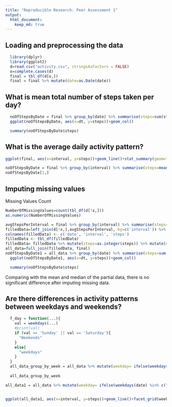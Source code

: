 ---
title: "Reproducible Research: Peer Assessment 1"
output: 
  html_document:
    keep_md: true
---


## Loading and preprocessing the data
```{r echo=TRUE }
  library(dplyr)
  library(ggplot2)
  d=read.csv("activity.csv", stringsAsFactors = FALSE)
  x=complete.cases(d)
  final = tbl_df(d[x,])
  final = final %>% mutate(date=as.Date(date))
```


## What is mean total number of steps taken per day?
```{r echo=TRUE}
  noOfStepsByDate = final %>% group_by(date) %>% summarise(steps=sum(steps)) %>% mutate(dt=as.Date(date))
  ggplot(noOfStepsByDate, aes(x=dt, y=steps))+geom_col()
```

```{r echo=TRUE}
  summary(noOfStepsByDate$steps)
```


## What is the average daily activity pattern?
```{r echo=TRUE}
ggplot(final, aes(x=interval, y=steps))+geom_line()+stat_summary(geom="line",lwd=2, col="red")
```

```{r echo=TRUE}
noOfStepsByDate = final %>% group_by(interval) %>% summarise(steps=mean(steps))  %>% arrange(desc(steps))
noOfStepsByDate[1,]
```

## Imputing missing values
Missing Values Count
```{r echo=TRUE}
NumberOfMissingValues=count(tbl_df(d[!x,]))
as.numeric(NumberOfMissingValues)
```
```{r echo = TRUE}
avgStepsPerInterval = final %>% group_by(interval) %>% summarise(steps=mean(steps))
filledData=left_join(d[!x,],avgStepsPerInterval, by=c('interval')) %>% select(date,interval, steps.y)
colnames(filledData) <- c('date', 'interval', 'steps')
filledData <- tbl_df(filledData)
filledData= filledData %>% mutate(steps=as.integer(steps)) %>% mutate(date=as.Date(date))
all_data=full_join(filledData, final)
noOfStepsByDate1 = all_data %>% group_by(date) %>% summarise(steps=sum(steps)) %>% mutate(dt=as.Date(date))
  ggplot(noOfStepsByDate1, aes(x=dt, y=steps))+geom_col()

  summary(noOfStepsByDate$steps)
```
Comparing with the mean and median of the partial data, there is no significant difference after imputing missing data.
  
  
## Are there differences in activity patterns between weekdays and weekends?
```{r echo = TRUE}
  f_day = function(...){
    val = weekdays(...)
    #print(val)
    if (val == 'Sunday' || val == 'Saturday'){
      "Weekends"
    }
    else{
      "weekdays"
    }
  }
  all_data_group_by_week = all_data %>% mutate(weekday= ifelse(weekdays(date) %in% c("Saturday", "Sunday"), "weekend", "weekday")) %>% group_by(weekday) %>% summarize(steps=sum(steps))
  
  all_data_group_by_week
```

```{r echo=TRUE}
all_data1 = all_data %>% mutate(weekday= ifelse(weekdays(date) %in% c("Saturday", "Sunday"), "weekend", "weekday"))


ggplot(all_data1, aes(x=interval, y=steps))+geom_line()+facet_grid(weekday ~ .)+stat_summary(geom="line",lwd=2, col="red")

```